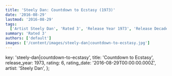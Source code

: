 ```yaml
---
title: 'Steely Dan: Countdown to Ecstasy (1973)'
date: '2016-08-29'
lastmod: '2016-08-29'
tags:
  ['Artist Steely Dan', 'Rated 3', 'Release Year 1973', 'Release Decade 1970']
summary: 'Rated 3'
authors: ['default']
images: ['/content/images/steely-dan|countdown-to-ecstasy.jpg']
---
```


  key: 'steely-dan|countdown-to-ecstasy',
  title: 'Countdown to Ecstasy',
  release_year: 1973,
  rating: 6,
  rating_date: '2016-08-29T00:00:00.000Z',
  artist: 'Steely Dan',
};

<MusicRating data={data} />
